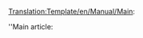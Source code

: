 <noinclude>[[Translation:Template/en/Manual/Main]]</noinclude>:<div class="noprint relarticle mainarticle">''Main article: [[{{{1}}}|{{{l1|}}}]]</div>